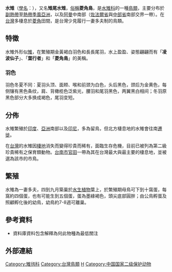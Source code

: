 {{otheruses|subject=特定的一種鳥類|other=該科鳥類的統稱|水雉科}} 
{{speciesbox
| name = 水雉
| status = LC
| status_system = iucn3.1
| status_ref = <ref>{{IUCN|id=22693543 |title=''Hydrophasianus chirurgus'' |assessor=BirdLife International |assessor-link=BirdLife International |version=2017.3 |year=2016 |accessdate=1 October 2016}} 数据库資料包含說明此物種被編入近危級別的原因</ref>
| image = Pheasant-tailed Jacana Bangalore.jpg
| image_width = 250px
| image_caption = 夏羽（繁殖羽）
| image2 = Pheasant-tailed jacana (Hydrophasianus chirurgus).jpg
| image2_width = 250px
| image2_caption = 冬羽（非繁殖羽）
| genus = Hydrophasianus
| species = chirurgus
| authority = ([[Giovanni_Antonio_Scopoli|Scopoli]], 1786)
| range_map = Hydrophasianus_chirurgus_map.png
| range_map_width = 250px
| range_map_caption = 水雉的分布範圍
| synonyms = 
* ''Parra chinensis''<br/>{{small|Molina, 1782}}
* ''Parra luzonensis''<br />{{small|Gmelin, 1789}}
* ''Parra luzonia''<br />{{small|Forster, 1795}}
* ''Parra sinensis''<br />{{small|Gmelin, 1789}}
* ''Tringa chirurgus''<br />{{small|Scopoli, 1786}}<ref>{{cite journal|url= https://archive.org/details/transactionsofzo09zool/page/232|title=A list of the bird known to inhabit the Philippine Archipelago| author=Viscount Walden, Arthur|year=1877| pages=125–252| journal=Transactions of the Zoological Society of London|volume=9|doi=10.1111/j.1096-3642.1875.tb00238.x}}</ref>
}}

'''水雉'''（[[學名|學名]]：{{lang|la|''Hydrophasianus chirurgus''}}），又名'''雉尾水雉'''，[[俗名|俗稱]]'''菱角鳥'''，是[[水雉科|水雉科]]的一種[[鳥類|鳥類]]，主要分布於[[副熱帶|副熱帶]]至[[熱帶|熱帶]][[季風亞洲|季風亞洲]]，以及[[阿曼|阿曼]]中南部（[[佐法爾省|佐法爾省]]與[[中部省_(阿曼)|中部省]]南部交界一帶）。在[[台灣|台灣]]多棲息於[[菱角|菱角]]田間，是台灣少見履行一妻多夫制的鳥類。

==特徵==
水雉外形似[[雉|雉]]，在繁殖期金黃褐白羽色和長長尾羽，水上盈盈、姿態翩翩而有「'''凌波仙子'''」、「'''葉行者'''」和「'''菱角鳥'''」的美稱。

===羽色===
羽色冬夏不同：夏羽头顶、面颊、喉和前颈为白色，头后黑色，颈后为金黄色，每侧镶有黑色条纹，肩、背橄榄色泛紫光，腰羽和尾羽黑色，两翼黑白相间；冬羽原黑色部分大多换成褐色，尾羽变短。

== 分佈 ==
水雉繁殖於[[印度|印度]]、[[亞洲|亞洲]]南部以及[[印尼|印尼]]，多為留鳥，但北方棲息地的水雉會往南[[遷徙|遷徙]]。

在[[台灣|台灣]]的水雉因[[棲地|棲地]]消失而變得珍貴而稀有，面臨生存危機，目前已被列為第二級珍貴稀有之保育類動物。[[台南市|台南市]][[官田區|官田]]一帶為其在台灣最大與最主要的棲息地，並被選為該市的市鳥。

== 繁殖 ==
水雉為一妻多夫，四到九月築巢於[[水生植物|水生植物]]葉上，於繁殖期母鳥可下到十窩蛋，每窩約四個蛋，也有可能生到五個蛋，蛋為墨綠褐色，頭尖底部圓胖；由公鳥孵蛋及照顧孵化後的幼鳥，幼鳥約7-8週可離巢。

== 參考資料 ==
{{Reflist}}
* {{IUCN2006|assessors=BirdLife International|year=2004|id=49102|title=Hydrophasianus chirurgus|downloaded=12 May 2006}} 資料庫資料包含解釋為何此物種為最低關注

== 外部連結 ==
{{commonscat|Hydrophasianus chirurgus|水雉}}

{{Taxonbar}}

[[Category:雉鸻科|Category:雉鸻科]]
[[Category:台灣鳥類|Category:台灣鳥類]]
[[Category:1786年描述的鸟类|H]]
[[Category:中国国家二级保护动物|Category:中国国家二级保护动物]]